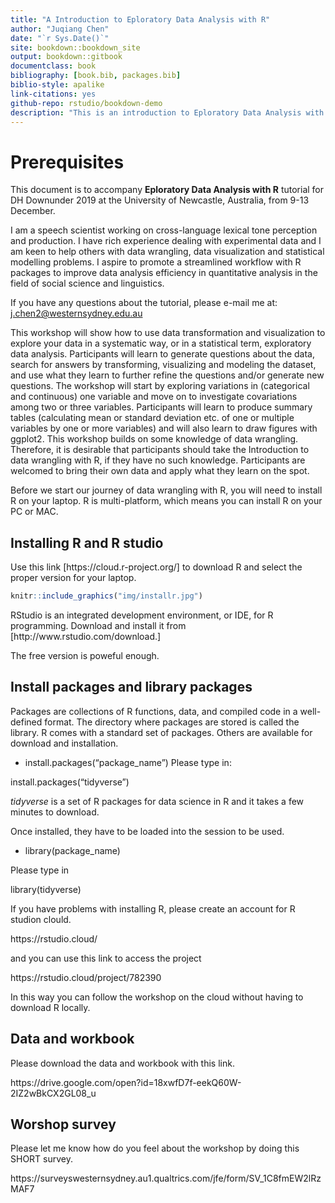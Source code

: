 ```yaml
--- 
title: "A Introduction to Eploratory Data Analysis with R"
author: "Juqiang Chen"
date: "`r Sys.Date()`"
site: bookdown::bookdown_site
output: bookdown::gitbook
documentclass: book
bibliography: [book.bib, packages.bib]
biblio-style: apalike
link-citations: yes
github-repo: rstudio/bookdown-demo
description: "This is an introduction to Eploratory Data Analysis with R tutorial for DH summer school 2019 at Newcastle."
---
```




# Prerequisites

This document is to accompany **Eploratory Data Analysis with R** tutorial for DH Downunder 2019 at the University of Newcastle, Australia, from 9-13 December.

I am a speech scientist working on cross-language lexical tone perception and production. I have rich experience dealing with experimental data and I am keen to help others with data wrangling, data visualization and statistical modelling problems. I aspire to promote a streamlined workflow with R packages to improve data analysis efficiency in quantitative analysis in the field of social science and linguistics.

If you have any questions about the tutorial, please e-mail me at:
<j.chen2@westernsydney.edu.au>

This workshop will show how to use data transformation and visualization to explore your data in a systematic way, or in a statistical term, exploratory data analysis. Participants will learn to generate questions about the data, search for answers by transforming, visualizing and modeling the dataset, and use what they learn to further refine the questions and/or generate new questions. The workshop will start by exploring variations in (categorical and continuous) one variable and move on to investigate covariations among two or three variables. Participants will learn to produce summary tables (calculating mean or standard deviation etc. of one or multiple variables by one or more variables) and will also learn to draw figures with ggplot2. This workshop builds on some knowledge of data wrangling. Therefore, it is desirable that participants should take the Introduction to data wrangling with R, if they have no such knowledge. Participants are welcomed to bring their own data and apply what they learn on the spot.

Before we start our journey of data wrangling with R, you will need to install R on your laptop. R is multi-platform, which means you can install R on your PC or MAC.




## Installing R and R studio

Use this link [https://cloud.r-project.org/] to download R and select the proper version for your laptop.
```r

knitr::include_graphics("img/installr.jpg")

```


RStudio is an integrated development environment, or IDE, for R
programming. Download and install it from [http://www.rstudio.com/download.]

The free version is poweful enough.

## Install packages and library packages

Packages are collections of R functions, data, and compiled code in a well-defined format. The directory where packages are stored is called the library. R comes with a standard set of packages. Others are available for download and installation.

 * install.packages("package_name")
Please type in:

install.packages("tidyverse")

*tidyverse* is a set of R packages for data science in R and it takes a few minutes to download.

Once installed, they have to be loaded into the session to be used.

 * library(package_name)
 
Please type in 

library(tidyverse)

If you have problems with installing R, please create an account for R studion clould.

https://rstudio.cloud/

and you can use this link to access the project

https://rstudio.cloud/project/782390

In this way you can follow the workshop on the cloud without having to download R locally.
 
## Data and workbook
Please download the data and workbook with this link.

https://drive.google.com/open?id=18xwfD7f-eekQ60W-2IZ2wBkCX2GL08_u
 
## Worshop survey
Please let me know how do you feel about the workshop by doing this SHORT survey.

https://surveyswesternsydney.au1.qualtrics.com/jfe/form/SV_1C8fmEW2lRzMAF7
